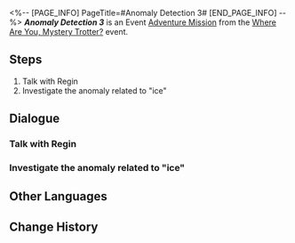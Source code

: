 <%-- [PAGE_INFO]
PageTitle=#Anomaly Detection 3#
[END_PAGE_INFO] --%>
{{Stub|Dialogue.}}
{{Mission Infobox
|id            = 8000182
|title         = 
|image         = <!--Mission Anomaly Detection 3.png-->
|type          = Adventure
|event_name    = Where Are You, Mystery Trotter?
|chapter       = 
|requirements  = 
* [[Trailblaze Mission]] ''[[The Past Will Return as an Avalanche]]'' completed
* [[Adventure Mission]] ''[[Anomaly Detection 2]]'' completed
* Reach [[Trailblaze Level]] 21
|summary       = <!--official mission summary from Fate's Atlas-->
|characters    = Frozen Guard; Old Goethe; Regin; Rossy; Trailblazer
|startLocation = [[Jarilo-VI]] - [[Hotel Lobby]]
|world         = Jarilo-VI
|area          = Hotel Lobby
|prev          = Anomaly Detection 2
|next          = Anomaly Detection 4
|rewards       = 
}}
'''''Anomaly Detection 3''''' is an Event [[Adventure Mission]] from the [[Where Are You, Mystery Trotter?]] event.

==Steps==
# Talk with Regin
# Investigate the anomaly related to "ice"

<!--
==Gameplay Notes==

--><!--
==Trial Character==

-->
==Dialogue==
{{Stub Dialogue}}

===Talk with Regin{{subst:void|<!--800018201-->}}===
{{Mission Description|type=adventure|location=Hotel Lobby|Regin's sensor found something again! Head to the Goethe Hotel to learn about the details!}}
{{Dialogue Start}}
:{{tx}}
{{Dialogue End}}

===Investigate the anomaly related to "ice"{{subst:void|<!--800018202-->}}===
{{Mission Description|type=adventure|location=Outlying Snow Plains|update|Something to do with "ice"... It's difficult to pinpoint. Is Regin's intuition trustworthy?}}
{{Dialogue Start}}
:{{tx}}
{{Dialogue End}}

==Other Languages==
{{Other Languages
|en   = Anomaly Detection 3
|zhs  = 异常勘测•其三
|zht  = 異常勘測·其三
|ja   = 異常観測・3
|ko   = 이상 조사•3
|es   = Detección de anomalías&nbsp;III
|fr   = Détection d'anomalie 3
|ru   = Обнаружение аномалии III
|th   = ตรวจสอบความผิดปกติ 3
|vi   = Thăm Dò Bất Thường 3
|de   = Anomalieforschung (Teil 3)
|id   = Keanehan Terdeteksi 3
|pt   = Detecção de Anomalia 3
}}

==Change History==
{{Change History|1.2}}
